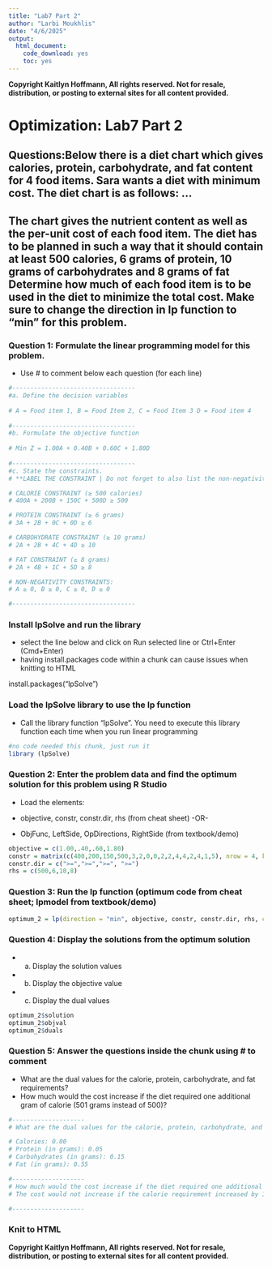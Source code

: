 ```yaml
---
title: "Lab7 Part 2"
author: "Larbi Moukhlis"
date: "4/6/2025"
output: 
  html_document: 
    code_download: yes
    toc: yes
---
```



**Copyright Kaitlyn Hoffmann, All rights reserved. Not for resale, distribution, or posting to external sites for all content provided.**

#   Optimization: Lab7 Part 2

## Questions:Below there is a diet chart which gives calories, protein, carbohydrate, and fat content for 4 food items. Sara wants a diet with minimum cost. The diet chart is as follows: ...

## The chart gives the nutrient content as well as the per-unit cost of each food item. The diet has to be planned in such a way that it should contain at least 500 calories, 6 grams of protein, 10 grams of carbohydrates and 8 grams of fat Determine how much of each food item is to be used in the diet to minimize the total cost. Make sure to change the direction in Ip function to "min" for this problem.

### Question 1: Formulate the linear programming model for this problem.
-   Use # to comment below each question (for each line)
```r
#----------------------------------
#a. Define the decision variables
 
# A = Food item 1, B = Food Item 2, C = Food Item 3 D = Food item 4 
 
#----------------------------------
#b. Formulate the objective function
     
# Min Z = 1.00A + 0.40B + 0.60C + 1.80D
 
#----------------------------------
#c. State the constraints.
# **LABEL THE CONSTRAINT | Do not forget to also list the non-negativity constraints**

# CALORIE CONSTRAINT (≥ 500 calories) 
# 400A + 200B + 150C + 500D ≥ 500

# PROTEIN CONSTRAINT (≥ 6 grams)
# 3A + 2B + 0C + 0D ≥ 6

# CARBOHYDRATE CONSTRAINT (≥ 10 grams)
# 2A + 2B + 4C + 4D ≥ 10

# FAT CONSTRAINT (≥ 8 grams)
# 2A + 4B + 1C + 5D ≥ 8

# NON-NEGATIVITY CONSTRAINTS:
# A ≥ 0, B ≥ 0, C ≥ 0, D ≥ 0

#----------------------------------
``` 
 

### Install lpSolve and run the library

-   select the line below and click on Run selected line or Ctrl+Enter (Cmd+Enter)
-   having install.packages code within a chunk can cause issues when knitting to HTML


install.packages("lpSolve")



### Load the lpSolve library to use the lp function
-   Call the library function "lpSolve". You need to execute this library function each time when you run linear programming
```r
#no code needed this chunk, just run it
library (lpSolve) 
```




### Question 2:	Enter the problem data and find the optimum solution for this problem using R Studio 
-   Load the elements: 

-   objective, constr, constr.dir, rhs (from cheat sheet)  -OR-
-   ObjFunc, LeftSide, OpDirections, RightSide (from textbook/demo) 

```r
objective = c(1.00,.40,.60,1.80)
constr = matrix(c(400,200,150,500,3,2,0,0,2,2,4,4,2,4,1,5), nrow = 4, byrow=TRUE)
constr.dir = c(">=",">=",">=", ">=")
rhs = c(500,6,10,8)
```

### Question 3: Run the lp function (optimum code from cheat sheet; lpmodel from textbook/demo)
```r

optimum_2 = lp(direction = "min", objective, constr, constr.dir, rhs, compute.sens = TRUE)

```


### Question 4: Display the solutions from the optimum solution 
-   a. Display the solution values 
-   b. Display the objective value 
-   c. Display the dual values 
```r

optimum_2$solution 
optimum_2$objval
optimum_2$duals

```

### Question 5: Answer the questions inside the chunk using # to comment 
-   What are the dual values for the calorie, protein, carbohydrate, and fat requirements?
-  How much would the cost increase if the diet required one additional gram of calorie (501 grams instead of 500)? 
```r
#--------------------
# What are the dual values for the calorie, protein, carbohydrate, and fat requirements?

# Calories: 0.00
# Protein (in grams): 0.05
# Carbohydrates (in grams): 0.15
# Fat (in grams): 0.55

#--------------------
# How much would the cost increase if the diet required one additional gram of calorie (501 grams instead of 500)? 
# The cost would not increase if the calorie requirement increased by 1 gram (from 500 to 501) because the dual value for calories is zero.

#--------------------
```




### Knit to HTML




**Copyright Kaitlyn Hoffmann, All rights reserved. Not for resale, distribution, or posting to external sites for all content provided.**

